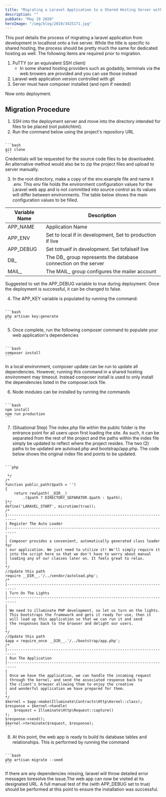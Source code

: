 ```yaml
---
title: "Migrating a Laravel Application to a Shared Hosting Server with Git"
description: ""
pubDate: "May 19 2020"
heroImage: "/img/blog/2019/3425171.jpg"
---
```


This post details the process of migrating a laravel application from development in localhost onto a live server. While the title is specific to shared hosting, the process should be pretty much the same for dedicated hosting as well. The following items are required prior to migration.

1. PuTTY (or an equivalent SSH client)
    - In some shared hosting providers such as godaddy, terminals via the web browers are provided and you can use those instead
2. Laravel web application version controlled with git
3. Server must have composer installed (and npm if needed)

Now onto deployment.

## Migration Procedure

1. SSH into the deployment server and move into the directory intended for files to be placed (not publichtml).
2. Run the command below using the project's repository URL

<code>
```bash 
git clone
```
</code>
Credentials will be requested for the source code files to be downloaded. An alternative method would also be to zip the project files and upload to server manually.

3. In the root directory, make a copy of the env.example file and name it .env. This env file holds the environment configuration values for the Laravel web app and is not committed into source control as its values will differ between environments. The table below shows the main configuration values to be filled.

| Variable Name | Description |
| --- | --- |
| APP_NAME | Application Name |
| APP_ENV | Set to local if in development, Set to production if live |
| APP_DEBUG | Set totrueif in development. Set tofalseif live |
| DB_ | The DB_ group represents the database connection on the server |
| MAIL_ | The MAIL_ group configures the mailer account |

Suggested to set the APP_DEBUG variable to true during deployment. Once the deployment is successful, it can be changed to false.

4. The APP_KEY variable is populated by running the command:

<code>
```bash 
php artisan key:generate
```
</code>

5. Once complete, run the following composer command to populate your web application's dependencies

<code>
```bash 
composer install
```
</code>

In a local environment, <span class="highlight">composer update</span> can be run to update all dependencies. However, running this command in a shared hosting environment may timeout. Instead <span class="highlight">composer install</span>  is used to only install the dependencies listed in the <span class="highlight">composer.lock</span>  file.

6. Node modules can be installed by running the commands

<code>
```bash 
npm install
npm run production
```
</code>

7. (Situational Step) The index.php file within the public folder is the entrance point for all users upon first loading the site. As such, it can be separated from the rest of the project and the paths within the index file simply be updated to reflect where the project resides. The two (2) paths to be updated are autoload.php and bootstrap/app.php. The code below shows the original index file and points to be updated.

<code>
```php 
<!--?php
/**
 * Laravel - A PHP Framework For Web Artisans
 *
 * @package  Laravel
 * @author   Taylor Otwell <taylor@laravel.com-->
 */
/*
function public_path($path = '')
{
    return realpath(__DIR__)
        .($path ? DIRECTORY_SEPARATOR.$path : $path);
}*/
define('LARAVEL_START', microtime(true));
/*
|--------------------------------------------------------------------------
| Register The Auto Loader
|--------------------------------------------------------------------------
|
| Composer provides a convenient, automatically generated class loader for
| our application. We just need to utilize it! We'll simply require it
| into the script here so that we don't have to worry about manual
| loading any of our classes later on. It feels great to relax.
|
*/
//Update this path
require __DIR__.'/../vendor/autoload.php';
/*
|--------------------------------------------------------------------------
| Turn On The Lights
|--------------------------------------------------------------------------
|
| We need to illuminate PHP development, so let us turn on the lights.
| This bootstraps the framework and gets it ready for use, then it
| will load up this application so that we can run it and send
| the responses back to the browser and delight our users.
|
*/
//Update this path
$app = require_once __DIR__.'/../bootstrap/app.php';
/*
|--------------------------------------------------------------------------
| Run The Application
|--------------------------------------------------------------------------
|
| Once we have the application, we can handle the incoming request
| through the kernel, and send the associated response back to
| the client's browser allowing them to enjoy the creative
| and wonderful application we have prepared for them.
|
*/
$kernel = $app->make(Illuminate\Contracts\Http\Kernel::class);
$response = $kernel->handle(
    $request = Illuminate\Http\Request::capture()
);
$response->send();
$kernel->terminate($request, $response);
```
</code>

8. At this point, the web app is ready to build its database tables and relationships. This is performed by running the command

<code>
```bash  
php artisan migrate --seed
```
</code>

If there are any dependencies missing, laravel will throw detailed error messages toresolve the issue.The web app can now be visited at its designated URL. A full manual test of the (with <span class="highlight">APP_DEBUG</span> set to true) should be performed at this point to ensure the installation was successful.
